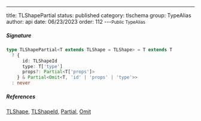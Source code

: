 ---
title: TLShapePartial
status: published
category: tlschema
group: TypeAlias
author: api
date: 06/23/2023
order: 112
---<Small>Public TypeAlias</Small>




##### Signature


```ts
type TLShapePartial<T extends TLShape = TLShape> = T extends T
  ? {
      id: TLShapeId
      type: T['type']
      props?: Partial<T['props']>
    } & Partial<Omit<T, 'id' | 'props' | 'type'>>
  : never
```

##### References

[TLShape](/gen/tlschema/TLShape-type), [TLShapeId](/gen/tlschema/TLShapeId-type), [Partial](/gen/Partial-type), [Omit](/gen/Omit-type)

